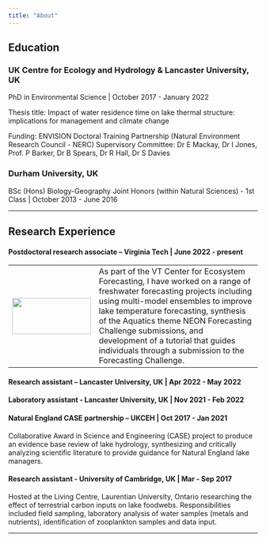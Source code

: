 ```yaml
---
title: "About"
---
```


## Education

### UK Centre for Ecology and Hydrology & Lancaster University, UK

PhD in Environmental Science \| October 2017 - January 2022

Thesis title: Impact of water residence time on lake thermal structure: implications for management and climate change

Funding: ENVISION Doctoral Training Partnership (Natural Environment Research Council - NERC) Supervisory Committee: Dr E Mackay, Dr I Jones, Prof. P Barker, Dr B Spears, Dr R Hall, Dr S Davies

### Durham University, UK

BSc (Hons) Biology-Geography Joint Honors (within Natural Sciences) - 1st Class \| October 2013 - June 2016

------------------------------------------------------------------------

## Research Experience

#### Postdoctoral research associate -- Virginia Tech \| June 2022 - present

|                                                                 |                                                                                                                                                                                                                                                                                                                                                                                 |
|:-----------------:|---------------------------------------------------------|
| ![](images/VTCEF.jpg){fig-align="left" width="159" height="73"} | As part of the VT Center for Ecosystem Forecasting, I have worked on a range of freshwater forecasting projects including using multi-model ensembles to improve lake temperature forecasting, synthesis of the Aquatics theme NEON Forecasting Challenge submissions, and development of a tutorial that guides individuals through a submission to the Forecasting Challenge. |

#### Research assistant -- Lancaster University, UK \| Apr 2022 - May 2022

#### Laboratory assistant - Lancaster University, UK \| Nov 2021 - Feb 2022

#### Natural England CASE partnership -- UKCEH \| Oct 2017 - Jan 2021

Collaborative Award in Science and Engineering (CASE) project to produce an evidence base review of lake hydrology, synthesizing and critically analyzing scientific literature to provide guidance for Natural England lake managers.

#### Research assistant - University of Cambridge, UK \| Mar - Sep 2017

Hosted at the Living Centre, Laurentian University, Ontario researching the effect of terrestrial carbon inputs on lake foodwebs. Responsibilities included field sampling, laboratory analysis of water samples (metals and nutrients), identification of zooplankton samples and data input.

------------------------------------------------------------------------
